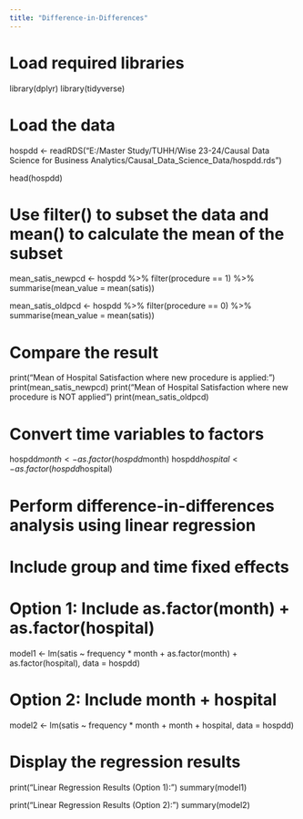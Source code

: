 ```yaml
---
title: "Difference-in-Differences"
---
```

  
# Load required libraries
library(dplyr)
library(tidyverse)

# Load the data
hospdd <- readRDS("E:/Master Study/TUHH/Wise 23-24/Causal Data Science for Business Analytics/Causal_Data_Science_Data/hospdd.rds")

head(hospdd)

# Use filter() to subset the data and mean() to calculate the mean of the subset
mean_satis_newpcd <- hospdd %>%
  filter(procedure == 1) %>%
  summarise(mean_value = mean(satis))

mean_satis_oldpcd <- hospdd %>%
  filter(procedure == 0) %>%
  summarise(mean_value = mean(satis))


# Compare the result
print("Mean of Hospital Satisfaction where new procedure is applied: ")
print(mean_satis_newpcd)
print("Mean of Hospital Satisfaction where new procedure is NOT applied")
print(mean_satis_oldpcd)

# Convert time variables to factors
hospdd$month <- as.factor(hospdd$month)
hospdd$hospital <- as.factor(hospdd$hospital)


# Perform difference-in-differences analysis using linear regression
# Include group and time fixed effects

# Option 1: Include as.factor(month) + as.factor(hospital)
model1 <- lm(satis ~ frequency * month + as.factor(month) + as.factor(hospital), data = hospdd)

# Option 2: Include month + hospital
model2 <- lm(satis ~ frequency * month + month + hospital, data = hospdd)

# Display the regression results
print("Linear Regression Results (Option 1):")
summary(model1)

print("Linear Regression Results (Option 2):")
summary(model2)

